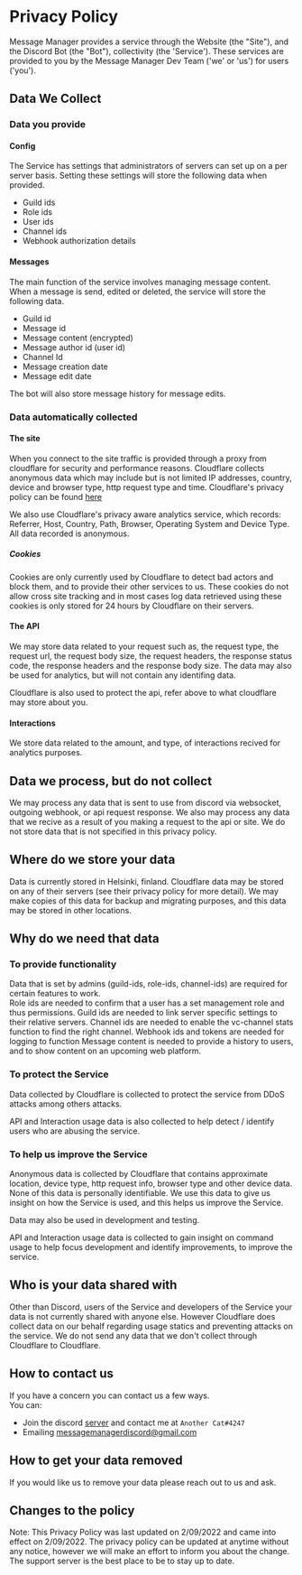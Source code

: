 
<MDGeneral>

# Privacy Policy

Message Manager provides a service through the Website (the "Site"), and the Discord Bot (the "Bot"), collectivity (the 'Service'). These services are provided to you by the Message Manager Dev Team ('we' or 'us') for users ('you').

## Data We Collect

### Data you provide

#### Config

The Service has settings that administrators of servers can set up on a per server basis. Setting these settings will store the following data when provided.

- Guild ids
- Role ids
- User ids
- Channel ids
- Webhook authorization details

#### Messages

The main function of the service involves managing message content. When a message is send, edited or deleted, the service will store the following data.

- Guild id
- Message id
- Message content (encrypted)
- Message author id (user id)
- Channel Id
- Message creation date
- Message edit date

The bot will also store message history for message edits.

### Data automatically collected

#### The site

When you connect to the site traffic is provided through a proxy from cloudflare for security and performance reasons. Cloudflare collects anonymous data which may include but is not limited IP addresses, country, device and browser type, http request type and time. Cloudflare's privacy policy can be found [here](https://www.cloudflare.com/privacy)

We also use Cloudflare's privacy aware analytics service, which records: Referrer, Host, Country, Path, Browser, Operating System and Device Type. All data recorded is anonymous.

##### Cookies

Cookies are only currently used by Cloudflare to detect bad actors and block them, and to provide their other services to us. These cookies do not allow cross site tracking and in most cases log data retrieved using these cookies is only stored for 24 hours by Cloudflare on their servers.

#### The API

We may store data related to your request such as, the request type, the request url, the request body size, the request headers, the response status code, the response headers and the response body size.
The data may also be used for analytics, but will not contain any identifing data.

Cloudflare is also used to protect the api, refer above to what cloudflare may store about you.

#### Interactions

We store data related to the amount, and type, of interactions recived for analytics purposes.

## Data we process, but do not collect

We may process any data that is sent to use from discord via websocket, outgoing webhook, or api request response.
We also may process any data that we recive as a result of you making a request to the api or site.
We do not store data that is not specified in this privacy policy.

## Where do we store your data

Data is currently stored in Helsinki, finland. Cloudflare data may be stored on any of their servers (see their privacy policy for more detail).
We may make copies of this data for backup and migrating purposes, and this data may be stored in other locations.

## Why do we need that data

### To provide functionality

Data that is set by admins (guild-ids, role-ids, channel-ids) are required for certain features to work.  
Role ids are needed to confirm that a user has a set management role and thus permissions.
Guild ids are needed to link server specific settings to their relative servers.
Channel ids are needed to enable the vc-channel stats function to find the right channel.
Webhook ids and tokens are needed for logging to function
Message content is needed to provide a history to users, and to show content on an upcoming web platform.

### To protect the Service

Data collected by Cloudflare is collected to protect the service from DDoS attacks among others attacks.

API and Interaction usage data is also collected to help detect / identify users who are abusing the service.

### To help us improve the Service

Anonymous data is collected by Cloudflare that contains approximate location, device type, http request info, browser type and other device data. None of this data is personally identifiable. We use this data to give us insight on how the Service is used, and this helps us improve the Service.

Data may also be used in development and testing.

API and Interaction usage data is collected to gain insight on command usage to help focus development and identify improvements, to improve the service.

## Who is your data shared with

Other than Discord, users of the Service and developers of the Service your data is not currently shared with anyone else. However Cloudflare does collect data on our behalf regarding usage statics and preventing attacks on the service. We do not send any data that we don't collect through Cloudflare to Cloudflare.

## How to contact us

If you have a concern you can contact us a few ways.  
You can:

- Join the discord [server](https://discord.gg/xFZu29t) and contact me at `Another Cat#4247`
- Emailing [messagemanagerdiscord@gmail.com](mailto:messagemanagerdiscord@gmail.com)

## How to get your data removed

If you would like us to remove your data please reach out to us and ask.

## Changes to the policy

Note: This Privacy Policy was last updated on 2/09/2022 and came into effect on 2/09/2022. The privacy policy can be updated at anytime without any notice, however we will make an effort to inform you about the change. The support server is the best place to be to stay up to date.

</MDGeneral>
